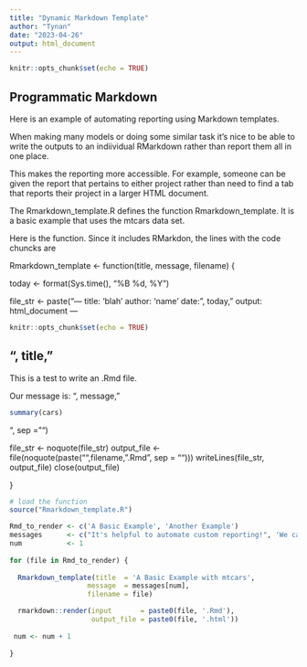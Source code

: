 ```yaml
---
title: "Dynamic Markdown Template"
author: "Tynan"
date: "2023-04-26"
output: html_document
---
```


```r
knitr::opts_chunk$set(echo = TRUE)
```

## Programmatic Markdown

Here is an example of automating reporting using Markdown templates. 

When making many models or doing some similar task it's nice to be able to write the outputs to an indiividual RMarkdown rather than report them all in one place. 

This makes the reporting more accessible. For example, someone can be given the report that pertains to either project rather than need to find a tab that reports their project in a larger HTML document. 

The Rmarkdown_template.R defines the function Rmarkdown_template. It is a basic example that uses the mtcars data set.

Here is the function. Since it includes RMarkdon, the lines with the code chuncks are 

Rmarkdown_template <- function(title, message, filename) {
  
  today <- format(Sys.time(), "%B %d, %Y")
  
  file_str <- paste("---
title: 'blah'
author: 'name'
date: ", today,"
output: html_document
---

 ```r
knitr::opts_chunk$set(echo = TRUE)
 ```

## ", title,"

This is a test to write an .Rmd file. 

Our message is: ", message,"

 ```r
summary(cars)
 ```

", sep = "")
  
  file_str <- noquote(file_str)
  output_file <- file(noquote(paste("",filename,".Rmd", sep = "")))
  writeLines(file_str, output_file)
  close(output_file)		 
  
}

```r

# load the function
source("Rmarkdown_template.R")

Rmd_to_render <- c('A Basic Example', 'Another Example')
messages      <- c("It's helpful to automate custom reporting!", 'We can easily add other content dynamically!') 
num           <- 1
  
for (file in Rmd_to_render) {
  
  Rmarkdown_template(title  = 'A Basic Example with mtcars',
                   message  = messages[num], 
                   filename = file)

  rmarkdown::render(input       = paste0(file, '.Rmd'),
                    output_file = paste0(file, '.html'))
 
 num <- num + 1 
  
}
```



